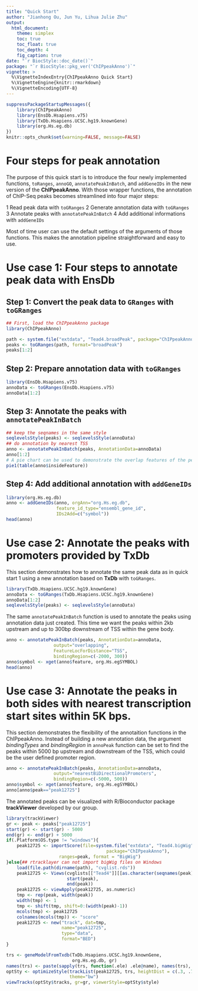 ```yaml
---
title: "Quick Start"
author: "Jianhong Ou, Jun Yu, Lihua Julie Zhu"
output:
  html_document:
    theme: simplex
    toc: true
    toc_float: true
    toc_depth: 4
    fig_caption: true
date: "`r BiocStyle::doc_date()`"
package: "`r BiocStyle::pkg_ver('ChIPpeakAnno')`"
vignette: >
  %\VignetteIndexEntry{ChIPpeakAnno Quick Start}
  %\VignetteEngine{knitr::rmarkdown}
  %\VignetteEncoding{UTF-8}
---
```

```r
suppressPackageStartupMessages({
    library(ChIPpeakAnno)
    library(EnsDb.Hsapiens.v75)
    library(TxDb.Hsapiens.UCSC.hg19.knownGene)
    library(org.Hs.eg.db)
})
knitr::opts_chunk$set(warning=FALSE, message=FALSE)
```
# Four steps for peak annotation
The purpose of this quick start is to introduce the four newly implemented functions, `toRanges`, `annoGO`, `annotatePeakInBatch`, and `addGeneIDs` in the new version of the **ChIPpeakAnno**. With those wrapper functions, the annotation of ChIP-Seq peaks becomes streamlined into four major steps:

1 Read peak data with `toGRanges`
2 Generate annotation data with `toGRanges`
3 Annotate peaks with `annotatePeakInBatch`
4 Add additional informations with `addGeneIDs`

Most of time user can use the default settings of the arguments of those functions. This makes the annotation pipeline straightforward and easy to use.

# Use case 1: Four steps to annotate peak data with **EnsDb**
## Step 1: Convert the peak data to `GRanges` with `toGRanges`

```r
## First, load the ChIPpeakAnno package
library(ChIPpeakAnno)
```

```r
path <- system.file("extdata", "Tead4.broadPeak", package="ChIPpeakAnno")
peaks <- toGRanges(path, format="broadPeak")
peaks[1:2]
```
## Step 2: Prepare annotation data with `toGRanges`
```r
library(EnsDb.Hsapiens.v75)
annoData <- toGRanges(EnsDb.Hsapiens.v75)
annoData[1:2]
```
## Step 3: Annotate the peaks with `annotatePeakInBatch`
```r
## keep the seqnames in the same style
seqlevelsStyle(peaks) <- seqlevelsStyle(annoData)
## do annotation by nearest TSS
anno <- annotatePeakInBatch(peaks, AnnotationData=annoData)
anno[1:2]
# A pie chart can be used to demonstrate the overlap features of the peaks.
pie1(table(anno$insideFeature))
```
## Step 4: Add additional annotation with `addGeneIDs`
```r
library(org.Hs.eg.db)
anno <- addGeneIDs(anno, orgAnn="org.Hs.eg.db", 
                   feature_id_type="ensembl_gene_id",
                   IDs2Add=c("symbol"))
head(anno)
```
# Use case 2: Annotate the peaks with promoters provided by **TxDb**

This section demonstrates how to annotate the same peak data as in quick start 1 using a new annotation based on **TxDb** with `toGRanges`.

```r
library(TxDb.Hsapiens.UCSC.hg19.knownGene)
annoData <- toGRanges(TxDb.Hsapiens.UCSC.hg19.knownGene)
annoData[1:2]
seqlevelsStyle(peaks) <- seqlevelsStyle(annoData)
```
The same `annotatePeakInBatch` function is used to annotate the peaks using annotation data just created. This time we want the peaks within 2kb upstream and up to 300bp downstream of TSS within the gene body.
```r
anno <- annotatePeakInBatch(peaks, AnnotationData=annoData, 
                  output="overlapping", 
                  FeatureLocForDistance="TSS",
                  bindingRegion=c(-2000, 300))
anno$symbol <- xget(anno$feature, org.Hs.egSYMBOL)
head(anno)
```
# Use case 3: Annotate the peaks in both sides with nearest transcription start sites within 5K bps.
This section demonstrates the flexibility of the annotaition functions in the ChIPpeakAnno. Instead of building a new annotation data, the argument _bindingTypes_ and _bindingRegion_ in `annoPeak` function  can be set to find the peaks within 5000 bp upstream and downstream of the TSS, which could be the user defined promoter region.

```r
anno <- annotatePeakInBatch(peaks, AnnotationData=annoData, 
                  output="nearestBiDirectionalPromoters", 
                  bindingRegion=c(-5000, 500))
anno$symbol <- xget(anno$feature, org.Hs.egSYMBOL)
anno[anno$peak=="peak12725"]
```
The annotated peaks can be visualized with R/Bioconductor package **trackViewer** developed by our group.
```r
library(trackViewer)
gr <- peak <- peaks["peak12725"]
start(gr) <- start(gr) - 5000
end(gr) <- end(gr) + 5000
if(.Platform$OS.type != "windows"){
    peak12725 <- importScore(file=system.file("extdata", "Tead4.bigWig", 
                                      package="ChIPpeakAnno"),
                    ranges=peak, format = "BigWig")
}else{## rtracklayer can not import bigWig files on Windows
    load(file.path(dirname(path), "cvglist.rds"))
    peak12725 <- Views(cvglists[["Tead4"]][[as.character(seqnames(peak))]],
                       start(peak),
                       end(peak))
    peak12725 <- viewApply(peak12725, as.numeric)
    tmp <- rep(peak, width(peak))
    width(tmp) <- 1
    tmp <- shift(tmp, shift=0:(width(peak)-1))
    mcols(tmp) <- peak12725
    colnames(mcols(tmp)) <- "score"
    peak12725 <- new("track", dat=tmp, 
                     name="peak12725", 
                     type="data", 
                     format="BED")
}

trs <- geneModelFromTxdb(TxDb.Hsapiens.UCSC.hg19.knownGene, 
                         org.Hs.eg.db, gr)
names(trs) <- paste(sapply(trs, function(.ele) .ele@name), names(trs), sep=":")
optSty <- optimizeStyle(trackList(peak12725, trs, heightDist = c(.3, .7)),
                        theme="bw")
viewTracks(optSty$tracks, gr=gr, viewerStyle=optSty$style)
```